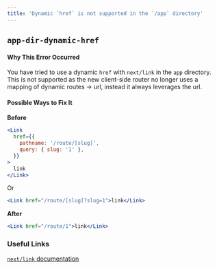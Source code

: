 ```yaml
---
title: 'Dynamic `href` is not supported in the `/app` directory'
---
```


## `app-dir-dynamic-href`

#### Why This Error Occurred

You have tried to use a dynamic `href` with `next/link` in the `app` directory. This is not supported as the new client-side router no longer uses a mapping of dynamic routes -> url, instead it always leverages the url.

#### Possible Ways to Fix It

**Before**

```jsx filename="app/page.js"
<Link
  href={{
    pathname: '/route/[slug]',
    query: { slug: '1' },
  }}
>
  link
</Link>
```

Or

```jsx filename="app/page.js"
<Link href="/route/[slug]?slug=1">link</Link>
```

**After**

```jsx filename="app/page.js"
<Link href="/route/1">link</Link>
```

### Useful Links

[`next/link` documentation](/docs/api-reference/components/link#href)
